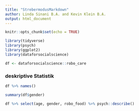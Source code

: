 ```yaml
---
title: "StrebermodusMarkdown"
author: Linda Sinani B.A. and Kevin Klein B.A.
output: html_document
---
```


```r
knitr::opts_chunk$set(echo = TRUE)

library(tidyverse)
library(psych)
library(ggplot2)
library(dataforsocialscience)

df <- dataforsocialscience::robo_care

```
### deskriptive Statistik

```r

df %>% names()

summary(df$gender)

df %>% select(age, gender, robo_food) %>% psych::describe()




```







